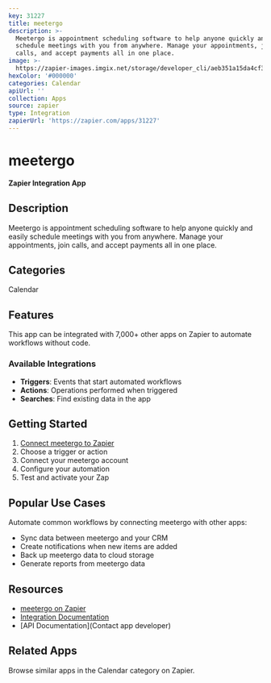 ```yaml
---
key: 31227
title: meetergo
description: >-
  Meetergo is appointment scheduling software to help anyone quickly and easily
  schedule meetings with you from anywhere. Manage your appointments, join
  calls, and accept payments all in one place.
image: >-
  https://zapier-images.imgix.net/storage/developer_cli/aeb351a15da4cf34a0105e8002cdfbb6.png?auto=format%2Ccompress&ixlib=python-3.0.0&q=50
hexColor: '#000000'
categories: Calendar
apiUrl: ''
collection: Apps
source: zapier
type: Integration
zapierUrl: 'https://zapier.com/apps/31227'
---
```

# meetergo

**Zapier Integration App**

## Description

Meetergo is appointment scheduling software to help anyone quickly and easily schedule meetings with you from anywhere. Manage your appointments, join calls, and accept payments all in one place.

## Categories

Calendar

## Features

This app can be integrated with 7,000+ other apps on Zapier to automate workflows without code.

### Available Integrations

- **Triggers**: Events that start automated workflows
- **Actions**: Operations performed when triggered
- **Searches**: Find existing data in the app

## Getting Started

1. [Connect meetergo to Zapier](https://zapier.com/apps/31227)
2. Choose a trigger or action
3. Connect your meetergo account
4. Configure your automation
5. Test and activate your Zap

## Popular Use Cases

Automate common workflows by connecting meetergo with other apps:

- Sync data between meetergo and your CRM
- Create notifications when new items are added
- Back up meetergo data to cloud storage
- Generate reports from meetergo data

## Resources

- [meetergo on Zapier](https://zapier.com/apps/31227)
- [Integration Documentation](https://zapier.com/apps/31227/integrations)
- [API Documentation](Contact app developer)

## Related Apps

Browse similar apps in the Calendar category on Zapier.
